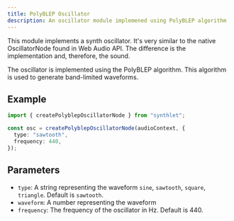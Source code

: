 ```yaml
---
title: PolyBLEP Oscillator
description: An oscillator module implemened using PolyBLEP algorithm
---
```


This module implements a synth oscillator. It's very similar to the native OscillatorNode found in Web Audio API. The difference is the implementation and, therefore, the sound.

The oscillator is implemented using the PolyBLEP algorithm. This algorithm is used to generate band-limited waveforms.

## Example

```ts
import { createPolyblepOscillatorNode } from "synthlet";

const osc = createPolyblepOscillatorNode(audioContext, {
  type: "sawtooth",
  frequency: 440,
});
```

## Parameters

- `type`: A string representing the waveform `sine`, `sawtooth`, `square`, `triangle`. Default is `sawtooth`.
- `waveform`: A number representing the waveform
- `frequency`: The frequency of the oscillator in Hz. Default is 440.
